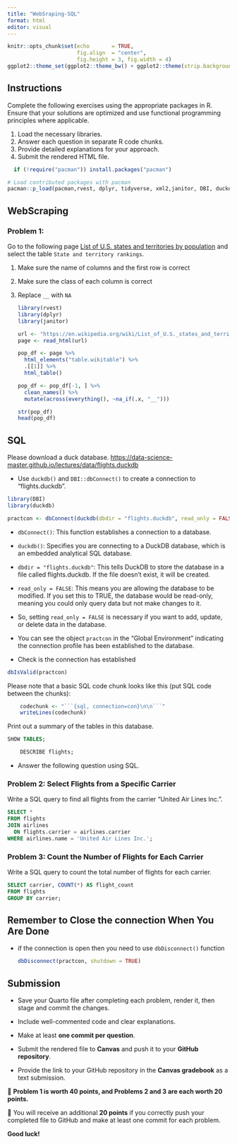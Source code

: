 ```yaml
---
title: "WebSraping-SQL"
format: html
editor: visual
---
```


```r
knitr::opts_chunk$set(echo       = TRUE, 
                      fig.align  = "center",
                      fig.height = 3, fig.width = 4)
ggplot2::theme_set(ggplot2::theme_bw() + ggplot2::theme(strip.background = ggplot2::element_rect(fill = "white")))
```

## Instructions

Complete the following exercises using the appropriate packages in R. Ensure that your solutions are optimized and use functional programming principles where applicable.

1.  Load the necessary libraries.
2.  Answer each question in separate R code chunks.
3.  Provide detailed explanations for your approach.
4.  Submit the rendered HTML file.

```r
  if (!require("pacman")) install.packages("pacman")

# Load contributed packages with pacman
pacman::p_load(pacman,rvest, dplyr, tidyverse, xml2,janitor, DBI, duckdb, nycflights13)
```

## WebScraping

### Problem 1:

Go to the following page [List of U.S. states and territories by population](https://en.wikipedia.org/wiki/List_of_U.S._states_and_territories_by_population) and select the table `State and territory rankings`.

1.  Make sure the name of columns and the first row is correct\

2.  Make sure the class of each column is correct\

3.  Replace `__` with `NA`\

    ```r
    library(rvest)
    library(dplyr)
    library(janitor)

    url <- "https://en.wikipedia.org/wiki/List_of_U.S._states_and_territories_by_population"
    page <- read_html(url)

    pop_df <- page %>%
      html_elements("table.wikitable") %>%
      .[[1]] %>%
      html_table()

    pop_df <- pop_df[-1, ] %>%    
      clean_names() %>%
      mutate(across(everything(), ~na_if(.x, "__")))

    str(pop_df)
    head(pop_df)

    ```

## SQL

Please download a duck database. <https://data-science-master.github.io/lectures/data/flights.duckdb>

-   Use `duckdb()` and `DBI::dbConnect()` to create a connection to "flights.duckdb".

```r
library(DBI)
library(duckdb)

practcon <- dbConnect(duckdb(dbdir = "flights.duckdb", read_only = FALSE))

```

-   `dbConnect()`: This function establishes a connection to a database.

-   `duckdb()`: Specifies you are connecting to a DuckDB database, which is an embedded analytical SQL database.

-   `dbdir = "flights.duckdb"`: This tells DuckDB to store the database in a file called flights.duckdb. If the file doesn't exist, it will be created.

-   `read_only = FALSE`: This means you are allowing the database to be modified. If you set this to TRUE, the database would be read-only, meaning you could only query data but not make changes to it.

-   So, setting `read_only = FALSE` is necessary if you want to add, update, or delete data in the database.

-   You can see the object `practcon` in the "Global Environment" indicating the connection profile has been established to the database.

-   Check is the connection has established

```r
dbIsValid(practcon)
```

Please note that a basic SQL code chunk looks like this (put SQL code between the chunks):

```r
    codechunk <- "```{sql, connection=con}\n\n```"
    writeLines(codechunk)
```

Print out a summary of the tables in this database.

```sql
SHOW TABLES;
```

```sql
    DESCRIBE flights;
```

-   Answer the following question using SQL.

### Problem 2: Select Flights from a Specific Carrier

Write a SQL query to find all flights from the carrier "United Air Lines Inc.".

```sql
SELECT *
FROM flights
JOIN airlines
  ON flights.carrier = airlines.carrier
WHERE airlines.name = 'United Air Lines Inc.';

```

### Problem 3: Count the Number of Flights for Each Carrier

Write a SQL query to count the total number of flights for each carrier.

```sql
SELECT carrier, COUNT(*) AS flight_count
FROM flights
GROUP BY carrier;
```

## Remember to Close the connection When You Are Done

-   if the connection is open then you need to use `dbDisconnect()` function

    ```r
    dbDisconnect(practcon, shutdown = TRUE)

    ```

## Submission

-   Save your Quarto file after completing each problem, render it, then stage and commit the changes.\

-   Include well-commented code and clear explanations.\

-   Make at least **one commit per question**.\

-   Submit the rendered file to **Canvas** and push it to your **GitHub repository**.\

-   Provide the link to your GitHub repository in the **Canvas gradebook** as a text submission.\

🔹 **Problem 1 is worth 40 points, and Problems 2 and 3 are each worth 20 points.**\

🔹 You will receive an additional **20 points** if you correctly push your completed file to GitHub and make at least one commit for each problem.\

**Good luck!**
